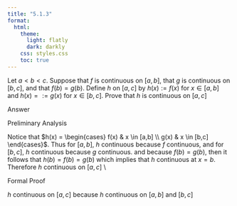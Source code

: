 ```yaml
---
title: "5.1.3"
format:
  html:
    theme:
      light: flatly
      dark: darkly
    css: styles.css
    toc: true
---
```


 Let $a < b < c$. Suppose that $f$ is continuous on $[a, b]$, that $g$ is continuous on $[b, c]$, and that $f(b) = g(b)$. Define $h$ on $[a,c]$ by $h(x) := f(x)$ for $x \in [a, b]$ and $h(x) = := g(x)$ for $x \in [b,c]$. Prove that $h$ is continuous on $[a, c]$

Answer

Preliminary Analysis

Notice that $h(x) = \begin{cases}
    f(x) & x \in [a,b] \\
    g(x) & x \in [b,c]
\end{cases}$. Thus for $[a,b]$, $h$ continuous because $f$ continuous, and for $[b,c]$, $h$ continuous because $g$ continuous. and because $f(b) = g(b)$, then it follows that $h(b) = f(b) = g(b)$ which implies that $h$ continuous at $x = b$. Therefore $h$ continuous on $[a,c]$ \\

Formal Proof

$h$ continuous on $[a,c]$ because $h$ continuous on $[a,b]$ and $[b,c]$


